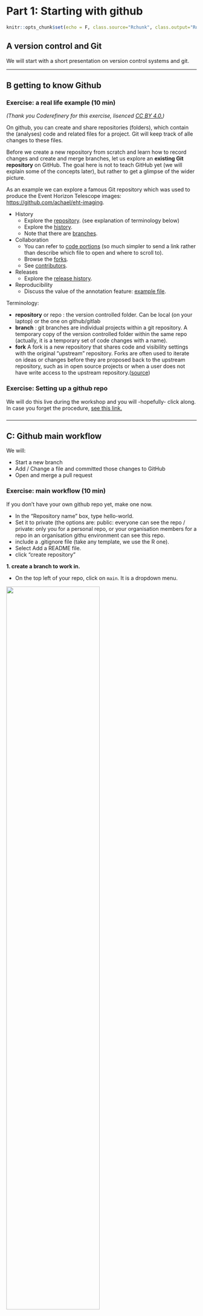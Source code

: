 # Part 1: Starting with github

```r
knitr::opts_chunk$set(echo = F, class.source="Rchunk", class.output="Rout")
```

## A version control and Git
We will start with a short presentation on version control systems and git.

---

## B getting to know Github
### Exercise: a real life example (10 min) 

*(Thank you Coderefinery for this exercise, lisenced [CC BY 4.0.](https://creativecommons.org/licenses/by/4.0/))*

On github, you can create and share repositories (folders), which contain the (analyses) code and related files for a project. Git will keep track of alle changes to these files. 

Before we create a new repository from scratch and learn how to record changes
and create and merge branches, let us explore an **existing Git repository** on
GitHub.  The goal here is not to teach GitHub yet (we will explain some of the
concepts later), but rather to get a glimpse of the wider picture.

As an example we can explore a famous Git repository which was used
to produce the Event Horizon Telescope images: [https://github.com/achael/eht-imaging](https://github.com/achael/eht-imaging).

- History
  - Explore the [repository](https://github.com/achael/eht-imaging). (see explanation of terminology below)
  - Explore the [history](https://github.com/achael/eht-imaging/commits/main).
  - Note that there are [branches](https://github.com/achael/eht-imaging/network).
- Collaboration
  - You can refer to [code portions](https://github.com/achael/eht-imaging/blob/31361ab62c5718b08612fc75e409795f004f5071/ehtim/imaging/starwarps.py#L66-L75)
    (so much simpler to send a link rather than describe which file to open and where to scroll to).
  - Browse the [forks](https://github.com/achael/eht-imaging/network/members).
  - See [contributors](https://github.com/achael/eht-imaging/graphs/contributors).
- Releases
  - Explore the [release history](https://github.com/achael/eht-imaging/releases).
- Reproducibility
  - Discuss the value of the annotation feature: [example file](https://github.com/achael/eht-imaging/blame/main/ehtim/imaging/starwarps.py).

Terminology:

 - **repository** or repo : the version controlled folder. Can be local (on your laptop) or the one on github/gitlab
 - **branch** : git branches are individual projects within a git repository. A temporary copy of the version controlled folder within the same repo (actually, it is a temporary  set of code changes with a name).
 - **fork** A fork is a new repository that shares code and visibility settings with the original “upstream” repository. Forks are often used to iterate on ideas or changes before they are proposed back to the upstream repository, such as in open source projects or when a user does not have write access to the upstream repository.([source](https://docs.github.com/en/get-started/quickstart/fork-a-repo))


### Exercise: Setting up a github repo {.oranje}

We will do this live during the workshop and you will -hopefully- click along. In case you forget the procedure, [see this link.](https://docs.github.com/en/get-started/quickstart/create-a-repo)

###  {.unlisted .unnumbered}

---

## C: Github main workflow

We will: 

 - Start a new branch
 - Add / Change a file and committed those changes to GitHub
 - Open and merge a pull request


### Exercise: main workflow (10 min) 

If you don't have your own github repo yet, make one now. 

   - In the "Repository name" box, type hello-world. 
   - Set it to private (the options are: public: everyone can see the repo / private: only you for a personal repo, or your organisation members for a repo in an organisation githu environment can see this repo.
   - include a .gitignore file (take any template, we use the R one). 
   - Select Add a README file.
   - click "create repository"

**1. create a branch to work in. **

 - On the top left of your repo, click on `main`. It is a dropdown menu.
 
![](./images/clickmain.png){ width=70%}
</br>

 - In the field `Find or create a branch...` Type a branch name, `recipe_dev`
 - Click Create branch: recipe_dev from main.

![](./images/recipe_dev.png){ width=40%}

You now have 2 branches in your repo: the `main` branch which always contains the latest stable version of a project, and the `recipe_dev` branch, that we will use to add a recipe to the repo.

Github switched to your new branch automatically, so the drop down menu should now state `recipe_dev`.

**2. make a change. in this case: add a file.**

 - add a file to your repo called "recipe.txt", containing your favorite recipe for chocolate milk. You can either create this file on github, or create it on your laptop and upload it (make sure you work in the correct branch):
 
![](./images/create_file3.png){ width=100%}

 - type your recipe, for example:

![](./images/recept.png){ width=40%}

 - scroll to the bottom of the page and click `commit new file` : 

![](./images/commitrecipe.png){ width=70%}

Now your two branches are different. 

 - Click on the drop down menu again to switch between branches and explore the difference.
 
![](./images/lookatmain.png){ width=100%}

**3. Open a pull request**

Your recipe_dev branch is now different from the main branch. If you like the changes, you can merge them into the main branch. This is called "pulling".  

To do so, you open a pull request, proposing your changes and requesting that someone review and include your contribution. 

 - click on the `pull requests` tab of your repo
 - click `new pull request`
 - right above the yellow block, you should define which branch is pulled into which other branch. We will pull `recipe_dev` (=compare) into `main` (=base):
 
![](./images/compare.png){ width=30%}

 - Changes to the main branch are shown with red and green highlights.
 - click `create pull request`
 - you can add a title and some info if you like. Also, you can add people you think should be reviewing a change, or connect the changes to a label. We will not cover these topics in the current workshop.
 - click `create pull request` and don't click anything else yet.

**4. Merge a pull request**

Pull requests are not automatically turned into a merge of the two branches. Often, one person is in the lead for a repo, and will determine which changes will be merged. Also, changes in pull requestst can be edited before they are merged. 

For example, if I am a co-author on a paper that is written using github, I will propose changes with a  pull request, but the first author will decide whether to accept them, reject them, or accept with some edits.

I tend to agree with myself: as we have just proposed our own changes, we will now merge them immediately. 

 - Scroll to the bottom of the pull request, click Merge pull request:
 
![](./images/mergepull.png){ width=30%} 
 
 - Click Confirm merge. 
 - you can now safely delete the `recipe_dev` branch. It is good practice to just open a new branch for a new issue you are resolving.

**branch off, make changes and commit, pull request, merge pull request ** is a main github workflow. 

See also the Github Docs, a great source of [Github tutorials](https://docs.github.com/en/get-started/quickstart/github-flow).

*Note: actually, creating a branch is not necessary, you could directly edit the main branch. But it is not good practice when collaborating.*



### Code along: distributed workflow {.oranje}

We will demo what a distributed git/github workflow would look like from an R user perspective. If you are in fact an R user, <mark>you can find a tutorial here. </mark>

Try to code along with the example, even if you do not regularly use programming languages.

###  {.unlisted .unnumbered}

---

#### Distributed workflow for future reference
In short, the core of a github workflow consists of :

##### Give each project its own Git repository

A **Git repository** is a folder in which the version control takes place. That means that all the changes of files that are located in that folder (and its subfolders) are tracked. It is best practice to initiate the Git repository on GitHub and then download it to your computer, so there is a working version of your project in the cloud at any point. Github then acts as a backup system as well.

Just as you can have multiple folders on your computer, you can also have multiple Git repositories on your computer (and on GitHub). It is recommended to create a separate Git repository for each project you are doing. 

##### Commit: Saving a new version of your files 

Git does not automatically track the file changes. If you do not tell Git to save the version history, it will not do anything! Saving a new version of your files in the Git repository's file history is called a **commit**. It is recommended to regularly commit your changes, preferably several times a day, as these commits also form the "tracked changes".

##### Updating the GitHub repository (push)

When you commit your changes, the Git repository on your computer will be updated. However, the online copy of your Git repository on GitHub does not, unless you tell Git to do so. This is called **pushing** (you 'push' the changes from your computer to GitHub).

It is recommended to push your commits at least once per day, to keep the copy of your Git repository on GitHub up to date.

##### Updating your local Git repository based on changes in GitHub (pull)

If you work together with other people, they may be changing the github repository as well. In this case, you want to update your Git repository on your computer based on the changes on GitHub. This update process is the reverse of pushing, hence it is called **pulling** (you 'pull' the changes from GitHub to your computer).

---

## gitignore files

.gitignore files (note the dot) are text files containing a list of files in a repo directory you do not want Git to keep version control on. They will not be uploaded to the github repitory.

.gitignore files make most sense when working distributedly (if that is a word).

Adding files to a .gitignore file needs to be done before asking git to follow a file (stage and commit). A file already added to the index of the repository (i.e. which files git will follow) will not be unfollowed based on the .gitignore. If someone added a file to the .gitignore, but git is still tracking it, this is the problem. 

Unfollowing a file requires that you do some coding to remove it from the index. For instance in the terminal in Rstudio:
 
 `git rm --cached filename`

Here is a nice [list of .gitignore templates.](https://github.com/github/gitignore)

---

## Github and data 

GitHub is not designed for data governance, data quality control, or actually, data at all. However, it *is* designed to organise the workflows around data, specifically data analysis, documentation and text writing (e.g. papers. Or online readers for workshops). It is often used in teams or organizations that work with data-related projects to ensure aspects underlying data flows and can be important in data governance because:

**Version control:** As mentioned above. This allows for transparency and reproducibility in data analysis workflows.

**Collaboration, documentation, meta data:** GitHub's workflow helps to ensure that documentation is a central part of a project's process by lowering the threshold for providing meta data and working reproducibly. Also, using github offers multiple stakeholders the option to review, or keep track of, how data is being used in an organisation.

**Security and access control:** GitHub offers a range of security features, such as two-factor authentication, encryption, and access control, which can help to ensure that data-related projects and workflows are secure and only accessible to authorized individuals. At least a lot more secure than e-mailing google drive links or scripts.

**Openness and transparency:** As you share all your changes with your coworkers, it promotes accountability and responsible data practices.

### No really, github and data

Fair enough. So what about the data?

While GitHub does provide some basic data storage capabilities, such as the ability to store small datasets or documentation files, it is generally not recommended to store large datasets or sensitive data on GitHub. Its version control is catered towards code and text, not data. This means that it may be difficult to track changes to datasets over time, and to revert to previous versions of a dataset if necessary.
Larger datasets will also exceed the storage limits, which can impact performance and functionality.

Also, GitHub is a public platform, and while repositories can be private and are secure, most organisations have rules and dedicated data storage solutions in place on where to store data, particularly for sensitive or confidential data.

---

## Thinking in projects

A github repository is centered around the idea of dividing your work in projects (rather than tasks), and storing all files related to a project in one location.

A task-centered folder structure on a researcher's laptop could look somewhat like the way both of your teachers today organised their laptops previously:

```
old_laptop/wrong_structure
├── courses
├── ethical approval documents
├── failed projects
├── images
├── manuscripts
│   ├── me_et al , 2020_v01 - Copy.docx
│   ├── me_et al , 2020_v02.docx
│   └── me_et al about A, 2020_v03_final_final.docx
├── presentations
├── project A
│   ├── Data files 001
│   ├── Project Documentation
│   ├── Volunteer responses
│   ├── analyses
│   └── revision
│       ├── new analyses
│       ├── new figs
│       └── replies to reviewers
└── protocols
```

While a project-centered structure may look like this : (this structure specifically is actually based on [Guerilla analytics](https://guerrilla-analytics.net/) but other options are available. For example, you could take a look at [cookiecutter templates](https://www.cookiecutter.io/templates) if you want a Python-based approach or the [worcs package](https://content.iospress.com/articles/data-science/ds210031) for R.

```
new_laptop/better_example_structure
├── courses
├── project A
│   ├── analyses
│   │   ├── code
│   │   ├── data
│   │   └── data_raw
│   │       └── Volunteer responses
│   ├── documentation
│   ├── ethical approval
│   ├── images
│   ├── manuscript
│   │   ├── me_et al , 2020.docx
│   │   ├── version 1
│   │   └── version 2
│   ├── methods
│   │   └── protocols
│   └── presentations
├── project B
└── project C
```

Now, `project A` and `project B` could easily be github repo's (although data itself is often not stored on github )

The data workflow could then consist of:

 - a github/gitlab repository that version controles everything you do with your data (most importantly, analysis scripts)
 - a secure location to store raw data and not touch or change it: read-only. 
 - a data repositorie that stores the to be used data your are analysing and collaborating on. Usually organisations have something in place, for instance Research Drive, dedicated servers or even google drive.



